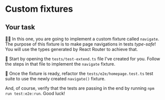 # Custom fixtures

## Your task

👨‍💼 In this one, you are going to implement a custom fixture called `navigate`. The purpose of this fixture is to make page navigations in tests _type-safe_! You will use the types generated by React Router to achieve that.

🐨 Start by opening the <InlineFile file="./tests/test-extend.ts">`tests/test-extend.ts`</InlineFile> file I've created for you. Follow the steps in that file to implement the `navigate` fixture.

🐨 Once the fixture is ready, refactor the <InlineFile file="./tests/e2e/homepage.test.ts">`tests/e2e/homepage.test.ts`</InlineFile> test suite to use the newly created `navigate()` fixture.

And, of course, verify that the tests are passing in the end by running `npm run test:e2e:run`. Good luck!

